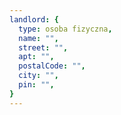```yaml
---
landlord: {
  type: osoba fizyczna,
  name: "",
  street: "",
  apt: "",
  postalCode: "",
  city: "",
  pin: "",
}
---
```



<DataDisplay
  type={frontmatter.landlord.type}
  name={frontmatter.landlord.name}
  pin={frontmatter.landlord.pin}
  street={frontmatter.landlord.street}
  apt={frontmatter.landlord.apt}
  postalCode={frontmatter.landlord.postalCode}
  city={frontmatter.landlord.city}
/>
